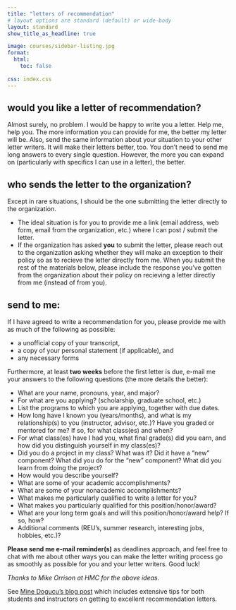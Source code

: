 ```yaml
---
title: "letters of recommendation"
# layout options are standard (default) or wide-body
layout: standard
show_title_as_headline: true

image: courses/sidebar-listing.jpg
format:
  html: 
    toc: false
  
css: index.css
---
```




## would you like a letter of recommendation? 

Almost surely, no problem.  I would be happy to write you a letter.  Help me, help you.  The more information you can provide for me, the better my letter will be.  Also, send the same information about your situation to your other letter writers.  It will make their letters better, too.  You don't need to send me long answers to every single question.  However, the more you can expand on (particularly with specifics I can use in a letter), the better.
    
## who sends the letter to the organization? 
Except in rare situations, I should be the one submitting the letter directly to the organization.

* The ideal situation is for you to provide me a link (email address, web form, email from the organization, etc.) where I can post / submit the letter. 
* If the organization has asked <b>you</b> to submit the letter, please reach out to the organization asking whether they will make an exception to their policy so as to recieve the letter directly from me.  When you submit the rest of the materials below, please include the response you've gotten from the organization about their policy on recieving a letter directly from me (instead of from you). 

    
## send to me: 
If I have agreed to write a recommendation for you, please provide me with as much of the following as possible:

* a unofficial copy of your transcript, 
* a copy of your personal statement (if applicable), and 
* any necessary forms 

Furthermore, at least <strong>two weeks</strong> before the first letter is due, e-mail me your answers to the following questions (the more details the better):  

* What are your name, pronouns, year, and major? 
* For what are you applying? (scholarship, graduate school, etc.) 
* List the programs to which you are applying, together with due dates. 
* How long have I known you (years/months), and what is my relationship(s) to you (instructor, advisor, etc.)? Have you graded or mentored for me? If so, for what class(es) and when? 
* For what class(es) have I had you, what final grade(s) did you earn, and how did you distinguish yourself in my class(es)? 
* Did you do a project in my class?  What was it?  Did it have a "new" component?  What did you do for the "new" component?  What did you learn from doing the project?
* How would you describe yourself? 
* What are some of your academic accomplishments? 
* What are some of your nonacademic accomplishments? 
* What makes me particularly qualified to write a letter for you? 
* What makes you particularly qualified for this position/honor/award? 
* What are your long term goals and will this position/honor/award help? If so, how? 
* Additional comments (REU's, summer research, interesting jobs, hobbies, etc.)? 

**Please send me e-mail reminder(s)** as deadlines approach, and feel free to chat with me about other ways you can make the letter writing process go as smoothly as possible for you and your letter writers. Good luck!

*Thanks to Mike Orrison at HMC for the above ideas.*

See <a href = "https://www.datapedagogy.com/posts/2023-07-19-tips-rec-letters/" target = "_blank">Mine Dogucu's blog post</a> which includes extensive tips for both students and instructors on getting to excellent recommendation letters.
